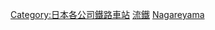[[Category:日本各公司鐵路車站|Category:日本各公司鐵路車站]]
[[Category:流鐵|]]
[[Category:日本各路線鐵路車站|Nagareyama]]
{{DEFAULTSORT:Ryutetsu}}